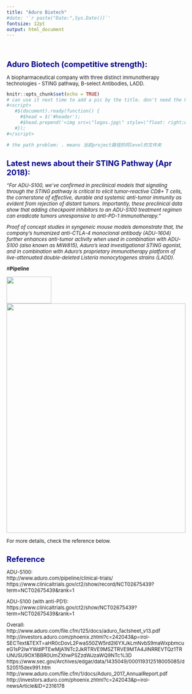 ```yaml
---
title: "Aduro Biotech"
#date: '`r paste("Date:",Sys.Date())`'
fontsize: 12pt
output: html_document
---
```



<style type="text/css">

body{ /* Normal  */
      font-size: 13px;
  }
}
h1.title {
  font-size: 28px;
  color: DarkBlue;
}
h1 { /* Header 1 */
  font-size: 20px;
  color: DarkBlue;
}
h2 { /* Header 2 */
    font-size: 16px;
  color: DarkBlue;
}

}
code.r{ /* Code block */
    font-size: 12px;
}
pre { /* Code block - determines code spacing between lines */
    font-size: 14px;
}
</style>

\


# **Aduro Biotech (competitive strength):  **  
A biopharmaceutical company with three distinct immunotherapy technologies - STING pathway, B-select Antibodies, LADD.  


```r
knitr::opts_chunk$set(echo = TRUE)
# can use it next time to add a pic by the title. don't need the R chunk.
#<script>
   #$(document).ready(function() {
     #$head = $('#header');
     #$head.prepend('<img src=\"logos.jpg\" style=\"float: right;width: 150px;\"/>')
   #});
#</script>

# the path problem: . means 当前project路径的同level的文件夹
```

# **Latest news about their STING Pathway (Apr 2018):  **  
*"For ADU-S100, we’ve confirmed in preclinical models that signaling through the STING pathway is critical to elicit tumor-reactive CD8+ T cells, the cornerstone of effective, durable and systemic anti-tumor immunity as evident from rejection of distant tumors. Importantly, these preclinical data show that adding checkpoint inhibitors to an ADU-S100 treatment regimen can eradicate tumors unresponsive to anti-PD-1 immunotherapy."*

*Proof of concept studies in syngeneic mouse models demonstrate that, the company's humanized anti-CTLA-4 monoclonal antibody (ADU-1604) further enhances anti-tumor activity when used in combination with ADU-S100 (also known as MIW815), Aduro’s lead investigational STING agonist, and in combination with Aduro’s proprietary immunotherapy platform of live-attenuated double-deleted Listeria monocytogenes strains (LADD).   *

#**Pipeline**  

<img src="timeline_pic.png" style="width:50%; height:70px">
<img src="./company_analysis_excel/Aduro.jpg" style="width:100%; height:600px">





For more details, check the reference below.



# Reference  
ADU-S100:    
http://www.aduro.com/pipeline/clinical-trials/   
https://www.clinicaltrials.gov/ct2/show/record/NCT02675439?term=NCT02675439&rank=1

ADU-S100 (with anti-PD1):  
https://www.clinicaltrials.gov/ct2/show/NCT02675439?term=NCT02675439&rank=1

Overall:  
http://www.aduro.com/file.cfm/125/docs/aduro_factsheet_v13.pdf  
http://investors.aduro.com/phoenix.zhtml?c=242043&p=irol-SECText&TEXT=aHR0cDovL2FwaS50ZW5rd2l6YXJkLmNvbS9maWxpbmcueG1sP2lwYWdlPTEwMjA1NTc2JkRTRVE9MSZTRVE9MTA4JlNRREVTQz1TRUNUSU9OX1BBR0UmZXhwPSZzdWJzaWQ9NTc%3D  
https://www.sec.gov/Archives/edgar/data/1435049/000119312518005085/d520515dex991.htm
http://www.aduro.com/file.cfm/1/docs/Aduro_2017_AnnualReport.pdf
http://investors.aduro.com/phoenix.zhtml?c=242043&p=irol-newsArticle&ID=2316178


